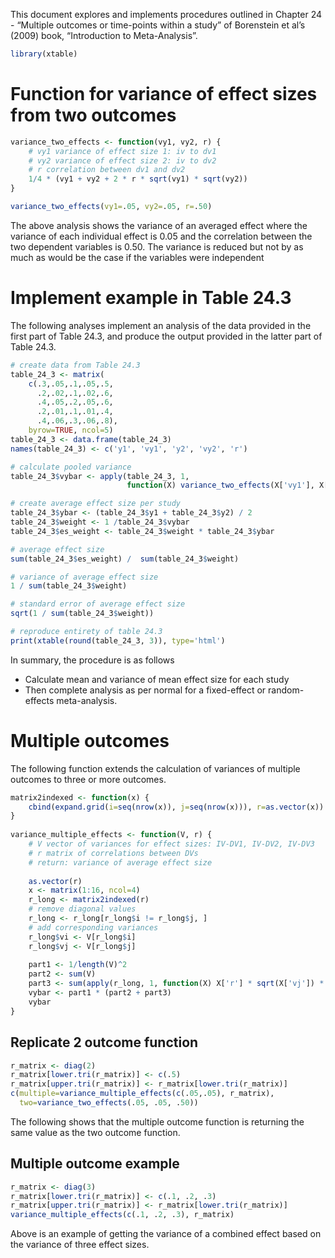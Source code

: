 This document explores and implements procedures outlined in Chapter 24 - "Multiple outcomes or time-points within a study" of Borenstein et al's (2009) book, "Introduction to Meta-Analysis".

```r
library(xtable)
```

# Function for variance of effect sizes from two outcomes
```r
variance_two_effects <- function(vy1, vy2, r) {
    # vy1 variance of effect size 1: iv to dv1
    # vy2 variance of effect size 2: iv to dv2
    # r correlation between dv1 and dv2
    1/4 * (vy1 + vy2 + 2 * r * sqrt(vy1) * sqrt(vy2))
}

variance_two_effects(vy1=.05, vy2=.05, r=.50)

```

The above analysis shows the variance of an averaged effect where the variance of each individual effect is 0.05 and the correlation between the two dependent variables is 0.50. The variance is reduced but not by as much as would be the case if the variables were independent 

# Implement example in Table 24.3
The following analyses implement an analysis of the data provided in the first part of Table 24.3, and produce the output provided in the latter part of Table 24.3.

```r
# create data from Table 24.3
table_24_3 <- matrix(
    c(.3,.05,.1,.05,.5,
      .2,.02,.1,.02,.6,
      .4,.05,.2,.05,.6,
      .2,.01,.1,.01,.4,
      .4,.06,.3,.06,.8),
    byrow=TRUE, ncol=5)
table_24_3 <- data.frame(table_24_3)
names(table_24_3) <- c('y1', 'vy1', 'y2', 'vy2', 'r')

# calculate pooled variance
table_24_3$vybar <- apply(table_24_3, 1, 
                          function(X) variance_two_effects(X['vy1'], X['vy2'], X['r']))

# create average effect size per study
table_24_3$ybar <- (table_24_3$y1 + table_24_3$y2) / 2
table_24_3$weight <- 1 /table_24_3$vybar
table_24_3$es_weight <- table_24_3$weight * table_24_3$ybar

# average effect size
sum(table_24_3$es_weight) /  sum(table_24_3$weight)

# variance of average effect size
1 / sum(table_24_3$weight)

# standard error of average effect size
sqrt(1 / sum(table_24_3$weight))
```

```r
# reproduce entirety of table 24.3
print(xtable(round(table_24_3, 3)), type='html')
```

In summary, the procedure is as follows

* Calculate mean and variance of mean effect size for each study
* Then complete analysis as per normal for a fixed-effect or random-effects meta-analysis.

# Multiple outcomes
The following function extends the calculation of variances of multiple outcomes to three or more outcomes.

```r
matrix2indexed <- function(x) {
    cbind(expand.grid(i=seq(nrow(x)), j=seq(nrow(x))), r=as.vector(x))
}
    
variance_multiple_effects <- function(V, r) {
    # V vector of variances for effect sizes: IV-DV1, IV-DV2, IV-DV3
    # r matrix of correlations between DVs
    # return: variance of average effect size
    
    as.vector(r)
    x <- matrix(1:16, ncol=4)
    r_long <- matrix2indexed(r)
    # remove diagonal values
    r_long <- r_long[r_long$i != r_long$j, ]
    # add corresponding variances
    r_long$vi <- V[r_long$i]
    r_long$vj <- V[r_long$j]
    
    part1 <- 1/length(V)^2 
    part2 <- sum(V) 
    part3 <- sum(apply(r_long, 1, function(X) X['r'] * sqrt(X['vj']) * sqrt(X['vi'])))
    vybar <- part1 * (part2 + part3)
    vybar
}
```

## Replicate 2 outcome function
```r
r_matrix <- diag(2)
r_matrix[lower.tri(r_matrix)] <- c(.5)
r_matrix[upper.tri(r_matrix)] <- r_matrix[lower.tri(r_matrix)]
c(multiple=variance_multiple_effects(c(.05,.05), r_matrix), 
  two=variance_two_effects(.05, .05, .50))
```

The following shows that the multiple outcome function is returning the same value as the two outcome function.


## Multiple outcome example
```r
r_matrix <- diag(3)
r_matrix[lower.tri(r_matrix)] <- c(.1, .2, .3)
r_matrix[upper.tri(r_matrix)] <- r_matrix[lower.tri(r_matrix)]
variance_multiple_effects(c(.1, .2, .3), r_matrix)
```

Above is an example of getting the variance of a combined effect based on the variance of three effect sizes.